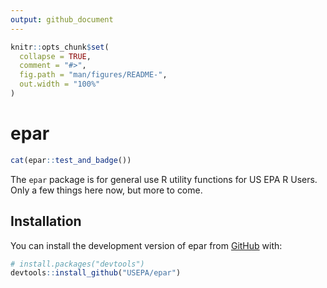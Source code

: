 ```yaml
---
output: github_document
---
```


<!-- README.md is generated from README.Rmd. Please edit that file -->

```r
knitr::opts_chunk$set(
  collapse = TRUE,
  comment = "#>",
  fig.path = "man/figures/README-",
  out.width = "100%"
)
```

# epar

<!-- badges: start -->

```r
cat(epar::test_and_badge())
```

<!-- badges: end -->

The `epar` package is for general use R utility functions for US EPA R Users.  Only a few things here now, but more to come.

## Installation

You can install the development version of epar from [GitHub](https://github.com/) with:

``` r
# install.packages("devtools")
devtools::install_github("USEPA/epar")
```


